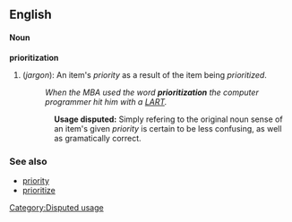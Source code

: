 ==English==

====Noun====
'''prioritization'''
#(''jargon''): An item's ''priority'' as a result of the item being ''prioritized''.
#:''When the MBA used the word '''prioritization''' the computer programmer hit him with a [[LART]].''
::'''Usage disputed:''' Simply refering to the original noun sense of an item's given ''priority'' is certain to be less confusing, as well as gramatically correct.

===See also===
*[[priority]]
*[[prioritize]]

[[Category:Disputed usage]]